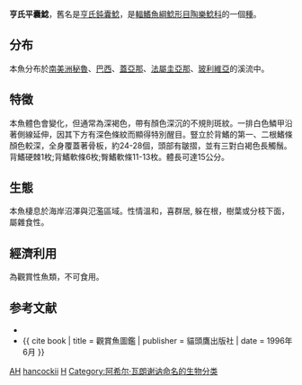 {{Speciesbox
| taxon = Platydoras hancockii
| status = NE
| binomial_authority = [[Achille_Valenciennes|Valenciennes]], 1840
| synonyms = *''Amblydoras hancockii''<br /><small>Valenciennes, 1840</small>
*''Doras hancockii''<br /><small>Valenciennes, 1840</small>
}}
'''亨氏平囊鯰'''，舊名是[[亨氏鈍囊鯰|亨氏鈍囊鯰]]，是[[輻鰭魚綱|輻鰭魚綱]][[鯰形目|鯰形目]][[陶樂鯰科|陶樂鯰科]]的一個[[種|種]]。

==分布==
本魚分布於[[南美洲|南美洲]][[秘魯|秘魯]]、[[巴西|巴西]]、[[蓋亞那|蓋亞那]]、[[法屬圭亞那|法屬圭亞那]]、[[玻利維亞|玻利維亞]]的溪流中。

==特徵==
本魚體色會變化，但通常為深褐色，帶有顏色深沉的不規則斑紋。一排白色鱗甲沿著側線延伸，因其下方有深色條紋而顯得特別醒目。豎立於背鰭的第一、二根鰭條顏色較深，全身覆蓋著骨板，約24-28個，頭部有皺摺，並有三對白褐色長觸鬚。背鰭硬棘1枚;背鰭軟條6枚;臀鰭軟條11-13枚。體長可達15公分。

==生態==
本魚棲息於海岸沼澤與氾濫區域。性情溫和，喜群居, 躲在根，樹葉或分枝下面，屬雜食性。

==經濟利用==
為觀賞性魚類，不可食用。

==参考文献==
{{refbegin}}
*{{FishBase_species|genus=Amblydoras|species=hancockii|year=2012|month=7}}
*{{ cite book | title = 觀賞魚圖鑑 | publisher = 貓頭鷹出版社 | date = 1996年6月 }}
{{refend}}

{{Taxonbar}}

[[Category:觀賞魚|AH]]
[[Category:平囊鯰屬|hancockii]]
[[Category:1840年描述的鱼类|H]]
[[Category:阿希尔·瓦朗谢讷命名的生物分类|Category:阿希尔·瓦朗谢讷命名的生物分类]]